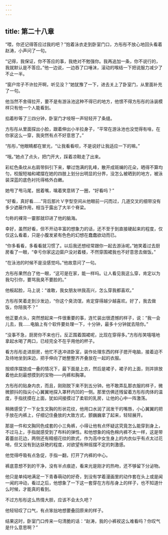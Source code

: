 ```yaml
---
---
---
```

title: 第二十八章
---




“喂，你还记得答应过我的吧？”抱着泳衣走到卧室门口，方彤彤不放心地回头看着赵涛，小声问了一句。

“记得，我保证，你不答应的事，我绝对不勉强你。我再追加一条，你不说行的，我就默认是不答应。”他一边说，一边吞了口唾沫，滚动的喉结一下把说服力减少了不止一半。

“窗户帘子不许拉开啊，听见没？”她犹豫了一下，进去关上了卧室门，从里面补充了一句。

他当然不舍得拉开，要不是有游泳池这种不得已的地方，他恨不得方彤彤的泳装模样只有他一个人能看到。

掐着秒等了三四分钟，卧室门才吱呀一声轻轻开了条缝。

方彤彤从里面探出小脸，跟着伸出小半拉身子，“平常在游泳池也没觉得有啥，在你家这么一穿，我突然有点不好意思了。”

“彤彤，”他眼睛都在冒光，“让我看看呗，不是说好让我适应一下的嘛。”

“哦。”她点了点头，把门开大，踩着凉鞋走了出来。

彩虹色条纹从右肩带斜引下来，攀过饱满的乳峰，散开成斑斓的花朵，晒得不算均匀，校服短袖和裙摆在她的四肢上划分出明显的分界，没怎么被晒到的地方，被泳装深蓝的底色衬托得格外白嫩。

她甩了甩马尾，抿着嘴，噙着笑意转了一圈，“好看吗？”

“好看，真好看……”背后那片Ｖ字型空间从他眼前一闪而过，几道交叉的细带没有多少遮蔽作用，相当于露出了大半个脊梁。

匀称的裸背一霎那就印进了他的脑海。

幸好，虽然好看，但不开动丰富的想象力的话，还不至于到直接硬起来的程度，仅仅这么看着，只是小腹发紧有色色的幻想在蠢蠢欲动而已。

“你多看看，多看看就习惯了。以后我还想经常跟你一起去游泳呢。”她笑着过去厨房看了一眼，“幸亏你家这边窗户没对着楼，不然穿围裙我也不好意思去做饭。”

“在泳池的时候不是没感觉吗。”他故意问了一句。

方彤彤果然白了他一眼，“这可是在家，能一样吗。让人看见我这么穿，肯定以为我勾引你，要骂我臭不要脸的。”

他板起脸，马上说：“谁敢，我女朋友哄我高兴，怎么穿我都喜欢。”

方彤彤笑着走到沙发边，“你这个臭流氓，肯定穿得越少越喜欢。好了，我去做饭，你陪我不？”

他正要点头，突然想起来一件很重要的事，连忙装出很遗憾的样子，说：“我一会儿去，我……电脑上有个软件要处理一下，十分钟，最多十分钟就去陪你。”

“没事不急，厨房你不来也行。反正围着围裙呢，比现在穿得多。”方彤彤笑嘻嘻地拿起水喝了两口，已经完全不在乎用他的杯子。

看方彤彤走进厨房，他忙不迭冲进卧室，装作处理东西的样子摁开电脑，接着迫不及待地坐到床边，把手伸向了她整整齐齐叠放在一起的衣服。

按顺序摆放成一叠的情况下，最下面是上衣，然后是裙子，裙子的上面，则并排放着他此刻最想摸到的宝物——内裤和胸罩。

方彤彤的贴身内衣，而且，刚刚脱下来不到五分钟。他不敢弄乱那衣服的样子，微微颤抖的指尖小心翼翼地探入罩杯内凹的一侧。那里仿佛还残留着方彤彤肉体的温度，手指抚摸在上面，犹如间接摸过了柔软的乳房，让他的心中一阵激荡。

稍微感受了一下女生文胸的形状花纹，他用口水润了润发干的嘴唇，小心翼翼的把手放在内裤上，仔细记住叠放的大致方式，颤巍巍拿了起来，轻轻展开。

那是一件和文胸同色成套的小三角裤，小得让他有点怀疑这究竟怎么能穿到身上，不过马上，手指就感受到了布料的弹性。和他想象的纯色棉内裤不太一样，这是带着蕾丝花边，两侧还有精细花纹的款式，作为高中女生身上的内衣似乎有点太过花哨，但又没有到达妖艳的程度，对欲望有种摇摆不定的刺激感。

他觉得呼吸有点急促，手指一翻，打开了内裤的中心。

裤底意想不到的干净，没有半点痕迹，看来光是刚才的热吻，还不够留下分泌物。

他只是单纯地满足一下青春萌动的好奇，到没有学着漫画里的动作套在头上或是闻一闻的冲动，看过之后，他想象了一下这一套穿在方彤彤身上的样子，也不知道什么时候，才能真的看到。

不过方彤彤这么热情大胆，应该不会太久吧？

他轻轻叹了口气，有点笨拙地想要叠回原来的样子。

结果这时，卧室门口传来一句清脆的话：“赵涛，我的小裤衩这么难看吗？你叹气是什么意思啊？”
